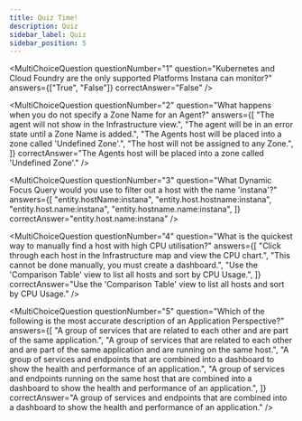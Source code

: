 ```yaml
---
title: Quiz Time!
description: Quiz
sidebar_label: Quiz
sidebar_position: 5
---
```



<div
  style={{
    display: "flex",
    flexDirection: "column",
    gap: "10px",
  }}>

<MultiChoiceQuestion
  questionNumber="1"
  question="Kubernetes and Cloud Foundry are the only supported Platforms Instana can monitor?"
  answers={["True", "False"]}
  correctAnswer="False"
/>

<MultiChoiceQuestion
  questionNumber="2"
  question="What happens when you do not specify a Zone Name for an Agent?"
  answers={[
    "The agent will not show in the Infrastructure view.",
    "The agent will be in an error state until a Zone Name is added.",
    "The Agents host will be placed into a zone called 'Undefined Zone'.",
    "The host will not be assigned to any Zone.",
  ]}
  correctAnswer="The Agents host will be placed into a zone called 'Undefined Zone'."
/>

<MultiChoiceQuestion
  questionNumber="3"
  question="What Dynamic Focus Query would you use to filter out a host with the name 'instana'?"
  answers={[
    "entity.hostName:instana",
    "entity.host.hostname:instana",
    "entity.host.name:instana",
    "entity.hostname.name:instana",
  ]}
  correctAnswer="entity.host.name:instana"
/>

<MultiChoiceQuestion
  questionNumber="4"
  question="What is the quickest way to manually find a host with high CPU utilisation?"
  answers={[
    "Click through each host in the Infrastructure map and view the CPU chart.",
    "This cannot be done manually, you must create a dashboard.",
    "Use the 'Comparison Table' view to list all hosts and sort by CPU Usage.",
  ]}
  correctAnswer="Use the 'Comparison Table' view to list all hosts and sort by CPU Usage."
/>

<MultiChoiceQuestion
  questionNumber="5"
  question="Which of the following is the most accurate description of an Application Perspective?"
  answers={[
    "A group of services that are related to each other and are part of the same application.",
    "A group of services that are related to each other and are part of the same application and are running on the same host.",
    "A group of services and endpoints that are combined into a dashboard to show the health and performance of an application.",
    "A group of services and endpoints running on the same host that are combined into a dashboard to show the health and performance of an application.",
  ]}
  correctAnswer="A group of services and endpoints that are combined into a dashboard to show the health and performance of an application."
/>

</div>

